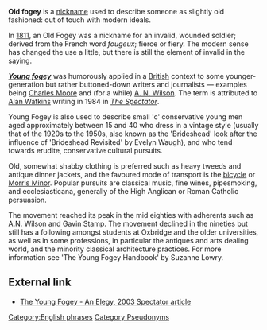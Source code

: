 {{merge|Young Fogey}}
{{Wiktionarypar|fogey}}
'''Old fogey''' is a [[nickname]] used to describe someone as slightly old fashioned: out of touch with modern ideals. 

In [[1811]], an Old Fogey was a nickname for an invalid, wounded soldier; derived from the French word ''fougeux''; fierce or fiery. The modern sense has changed the use a little, but there is still the element of invalid in the saying.

'''''[[Young fogey]]''''' was humorously applied in a [[British]] context to some younger-generation but rather buttoned-down writers and journalists &mdash; examples being [[Charles Moore (journalist)|Charles Moore]] and (for a while) [[A. N. Wilson]]. The term is attributed to [[Alan Watkins]] writing in 1984 in ''[[The Spectator]]''.

Young Fogey is also used to describe small 'c' conservative young men aged approximately between 15 and 40 who dress in a vintage style (usually that of the 1920s to the 1950s, also known as the 'Brideshead' look after the influence of 'Brideshead Revisited' by Evelyn Waugh), and who tend towards erudite, conservative cultural pursuits. 

Old, somewhat shabby clothing is preferred such as heavy tweeds and antique dinner jackets, and the favoured mode of transport is the [[bicycle]] or [[Morris Minor]]. Popular pursuits are classical music, fine wines, pipesmoking, and ecclesiasticana, generally of the High Anglican or Roman Catholic persuasion. 

The movement reached its peak in the mid eighties with adherents such as A.N. Wilson and Gavin Stamp. The movement declined in the nineties but still has a following amongst students at Oxbridge and the older universities, as well as in some professions, in particular the antiques and arts dealing world, and the minority classical architecture practices. For more information see 'The Young Fogey Handbook' by Suzanne Lowry.

==External link==

*[http://www.lewrockwell.com/spectator/spec138.html The Young Fogey - An Elegy, 2003 Spectator article]

[[Category:English phrases]]
[[Category:Pseudonyms]]